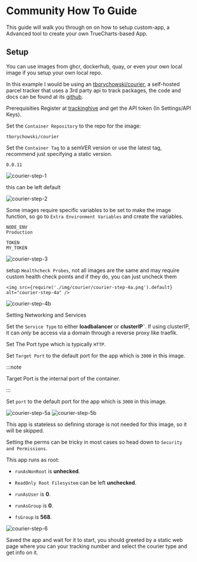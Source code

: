 
# Community How To Guide

This guide will walk you through on on how to setup custom-app, a Advanced tool to create your own TrueCharts-based App.

## Setup

You can use images from ghcr, dockerhub, quay, or even your own local image if you setup your own local repo.

In this example I would be using an [tborychowski/courier](https://hub.docker.com/r/tborychowski/courier), a self-hosted parcel tracker that uses a 3rd party api to track packages, the code and docs can be found at its [github](https://github.com/tborychowski/courier).

Prerequisities
Register at [trackinghive](https://my.trackinghive.com/) and get the API token (In Settings/API Keys).

Set the `Container Repository` to the repo for the image:

```
tborychowski/courier
```

Set the `Container Tag` to a semVER version or use the latest tag, recommend just specifying a static version.

```
0.0.11
```

![courier-step-1](./img/courier/courier-step-1.png)

this can be left default

![courier-step-2](./img/courier/courier-step-2.png)

Some images require specific variables to be set to make the image function, so go to `Extra Environment Variables` and create the variables.

```
NODE_ENV
Production
```

```
TOKEN
MY_TOKEN
```

![courier-step-3](./img/courier/courier-step-3.png)

setup `Healthcheck Probes`, not all images are the same and may require custom health check points and if they do, you can just uncheck them

<Tabs>
  <TabItem value="healthcheckon" label="Healthcheck Probes enabled" default>
    
    <img src={require('./img/courier/courier-step-4a.png').default} alt="courier-step-4a" />
  </TabItem>
  <TabItem value="healthcheckoff" label="Healthcheck Probes disabled">
    <img src={require('./img/courier/courier-step-4b.png').default} alt="courier-step-4b" />
  </TabItem>
</Tabs>

Setting Networking and Services

Set the `Service Type` to either **loadbalancer** or **clusterIP`**. If using clusterIP, it can _only_ be access via a domain through a reverse proxy like traefik.

Set The Port type which is typically `HTTP`.

Set `Target Port` to the default port for the app which is `3000` in this image.

:::note

Target Port is the internal port of the container.

:::

Set `port` to the default port for the app which is `3000` in this image.

<Tabs>
  <TabItem value="loadbalancer" label="Loadbalancer" default>
    <img src={require('./img/courier/courier-step-5a.png').default} alt="courier-step-5a" />
  </TabItem>
  <TabItem value="clusterip" label="ClusterIP">
    <img src={require('./img/courier/courier-step-5b.png').default} alt="courier-step-5b" />
  </TabItem>
</Tabs>

This app is stateless so defining storage is not needed for this image, so it will be skipped.

Setting the perms can be tricky in most cases so head down to `Security and Permissions`.

This app runs as root:

- `runAsNonRoot` is **unhecked**.
- `ReadOnly Root Filesystem` can be left **unchecked**.

- `runAsUser` is **0**.
- `runAsGroup` is **0**.
- `fsGroup` is **568**.

![courier-step-6](./img/courier/courier-step-6.png)

Saved the app and wait for it to start, you should greeted by a static web page where you can your tracking number and select the courier type and get info on it.